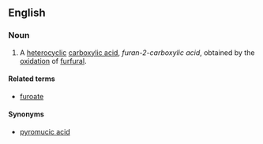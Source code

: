 ==English==

===Noun===
{{en-noun|sg=[[furoic]] [[acid]]|-}}

# {{organic compound}} A [[heterocyclic]] [[carboxylic acid]], ''furan-2-carboxylic acid'', obtained by the [[oxidation]] of [[furfural]].

====Related terms====
*[[furoate]]

====Synonyms====
*[[pyromucic acid]]
